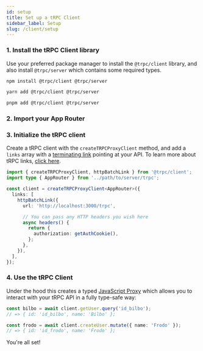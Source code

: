 ```yaml
---
id: setup
title: Set up a tRPC Client
sidebar_label: Setup
slug: /client/setup
---
```



### 1. Install the tRPC Client library

Use your preferred package manager to install the `@trpc/client` library, and also install `@trpc/server` which contains some required types.

<Tabs>
  <TabItem value="npm" label="npm" default>

```bash
npm install @trpc/client @trpc/server
```

  </TabItem>

  <TabItem value="yarn" label="yarn">

```bash
yarn add @trpc/client @trpc/server
```

  </TabItem>

  <TabItem value="pnpm" label="pnpm">

```bash
pnpm add @trpc/client @trpc/server
```

  </TabItem>
</Tabs>

### 2. Import your App Router


<ImportAppRouter />

### 3. Initialize the tRPC client

Create a tRPC client with the `createTRPCProxyClient` method, and add a `links` array with a [terminating link](../advanced/links/overview.md#the-terminating-link) pointing at your API. To learn more about tRPC links, [click here](../advanced/links/overview.md).

```ts title='client.ts'
import { createTRPCProxyClient, httpBatchLink } from '@trpc/client';
import type { AppRouter } from '../path/to/server/trpc';

const client = createTRPCProxyClient<AppRouter>({
  links: [
    httpBatchLink({
      url: 'http://localhost:3000/trpc',

      // You can pass any HTTP headers you wish here
      async headers() {
        return {
          authorization: getAuthCookie(),
        };
      },
    }),
  ],
});
```

### 4. Use the tRPC Client

Under the hood this creates a typed [JavaScript Proxy](https://developer.mozilla.org/en-US/docs/Web/JavaScript/Reference/Global_Objects/Proxy) which allows you to interact with your tRPC API in a fully type-safe way:

```ts title='client.ts'
const bilbo = await client.getUser.query('id_bilbo');
// => { id: 'id_bilbo', name: 'Bilbo' };

const frodo = await client.createUser.mutate({ name: 'Frodo' });
// => { id: 'id_frodo', name: 'Frodo' };
```

You're all set!
